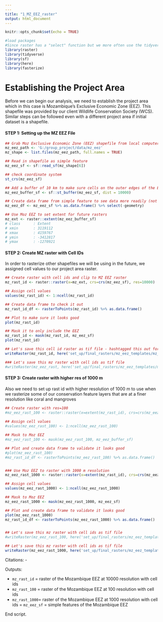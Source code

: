 ```yaml
---
---
title: "1_MZ_EEZ_raster"
output: html_document
---
```


```r
knitr::opts_chunk$set(echo = TRUE)

#load packages 
#Since raster has a "select" function but we more often use the tidyverse::select, load raster first, and let tidyverse overwrite that function.
library(raster)
library(tidyverse)
library(sf)
library(here)
library(fasterize)

```

# Establishing the Project Area

Before we can begin our analysis, we need to establish the project area which in this case is Mozambique's Exclusive Economic Zone (EEZ). This shapefile was provided by our client Wildlife Conservation Society (WCS). Similar steps can be followed even with a different project area if initial dataset is a shapefile. 

#### **STEP 1: Setting up the MZ EEZ File**
```r

## Grab Moz Exclusive Economic Zone (EEZ) shapefile from local computer
mz_eez_path <- 'G:/group_project/data/mz_eez'
mz_shape <- list.files(mz_eez_path, full.names = TRUE) 

## Read in shapefile as simple feature 
mz_eez_sf <- sf::read_sf(mz_shape[6])

## check coordinate system
st_crs(mz_eez_sf)

## Add a buffer of 10 km to make sure cells on the outer edges of the EEZ are included
mz_eez_buffer_sf <- sf::st_buffer(mz_eez_sf, dist = 10000)

## Create data frame from simple feature to see data more readily (not necessary, but helpful for larger sf)
mz_eez_df <- mz_eez_sf %>% as.data.frame() %>% select(-geometry)

## Use Moz EEZ to set extent for future rasters
mz_ext <- raster::extent(mz_eez_buffer_sf)
# class      : Extent 
# xmin       : 3119112 
# xmax       : 4159767 
# ymin       : -3412817 
# ymax       : -1270921 

```

#### **STEP 2: Create MZ raster with Cell IDs**
In order to rasterize other shapefiles we will be using in the future, we assigned cell values to our project area raster.

```r
## Create raster with cell ids and clip to MZ EEZ raster
mz_rast_id <- raster::raster(x=mz_ext, crs=crs(mz_eez_sf), res=10000)

## Assign cell values
values(mz_rast_id) <- 1:ncell(mz_rast_id) 

## Create data frame to check it out
mz_rast_id_df <- rasterToPoints(mz_rast_id) %>% as.data.frame()

## Plot to make sure it looks good
plot(mz_rast_id)

## Mask it to only include the EEZ
mz_rast_id <- mask(mz_rast_id, mz_eez_sf)
plot(mz_rast_id)

## Let's save this cell id raster as tif file - hashtagged this out for now since the tif is too big
writeRaster(mz_rast_id, here('set_up/final_rasters/mz_eez_templates/mz_rast_id.tif'), overwrite = TRUE)

### Let's save this mz raster with cell ids as tif file
#writeRaster(mz_eez_rast, here('set_up/final_rasters/mz_eez_templates/mz_eez_rast.tif'), overwrite = TRUE) --> do we need this?

```


#### **STEP 3: Create raster with higher res of 1000 m**
Also we need to set up rast id with higher resolution of 1000 m to use when we rasterize some of our conservation feature layers that are at a finer resolution like coral and mangroves

```r

## Create raster with res=100 
#mz_eez_rast_100 <- raster::raster(x=extent(mz_rast_id), crs=crs(mz_eez_sf), res=100)
 
## Assign cell values
#values(mz_eez_rast_100) <- 1:ncell(mz_eez_rast_100)

## Mask to Moz EEZ
#mz_eez_rast_100 <- mask(mz_eez_rast_100, mz_eez_buffer_sf)

## Plot and create data frame to validate it looks good
#plot(mz_eez_rast_100)
#mz_rast_id_df <- rasterToPoints(mz_eez_rast_100) %>% as.data.frame()


### Use Moz EEZ to raster with 1000 m resolution 
mz_eez_rast_1000 <- raster::raster(x=extent(mz_rast_id), crs=crs(mz_eez_sf), res=1000)

## Assign cell values
values(mz_eez_rast_1000) <- 1:ncell(mz_eez_rast_1000)

## Mask to Moz EEZ
mz_eez_rast_1000 <- mask(mz_eez_rast_1000, mz_eez_sf)

## Plot and create data frame to validate it looks good
plot(mz_eez_rast_1000)
mz_rast_id_df <- rasterToPoints(mz_eez_rast_1000) %>% as.data.frame()


## Let's save this mz raster with cell ids as tif file
#writeRaster(mz_eez_rast_100, here('set_up/final_rasters/mz_eez_templates/mz_eez_rast_100.tif'), overwrite = TRUE)

## Let's save this mz raster with cell ids as tif file
writeRaster(mz_eez_rast_1000, here('set_up/final_rasters/mz_eez_templates/mz_eez_rast_1000.tif'), overwrite = TRUE)

```

Citations:
 - 
 
Outputs:

- `mz_rast_id` = raster of the Mozambique EEZ at 10000 resolution with cell ids
- `mz_rast_100` = raster of the Mozambique EEZ at 100 resolution with cell ids
- `mz_rast_1000`= raster of the Mozambique EEZ at 1000 resolution with cell ids
= `mz_eez_sf` = simple features of the Mozambique EEZ

End script.
